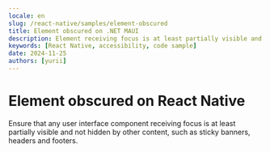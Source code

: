 ```yaml
---
locale: en
slug: /react-native/samples/element-obscured
title: Element obscured on .NET MAUI
description: Element receiving focus is at least partially visible and not obscured by other content.
keywords: [React Native, accessibility, code sample]
date: 2024-11-25
authors: [yurii]
---
```


# Element obscured on React Native

Ensure that any user interface component receiving focus is at least partially visible and not hidden by other content, such as sticky banners, headers and footers.

<CodeSample id="element-obscured" framework="react-native" locale="en"/>
